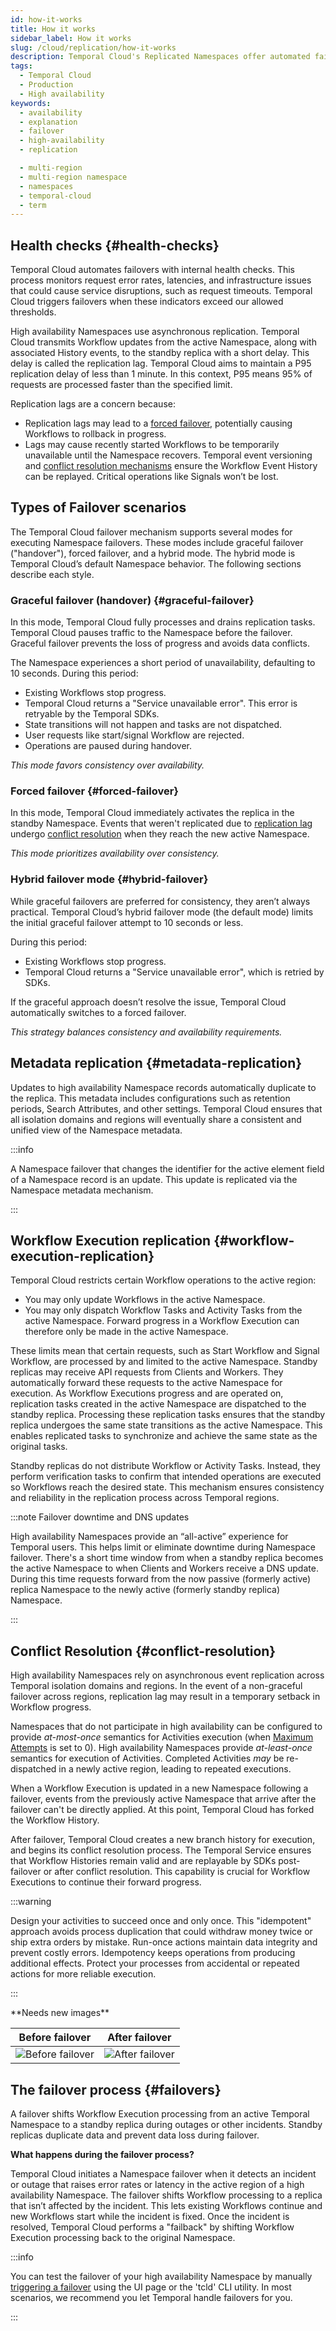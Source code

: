 ```yaml
---
id: how-it-works
title: How it works
sidebar_label: How it works
slug: /cloud/replication/how-it-works
description: Temporal Cloud's Replicated Namespaces offer automated failover, synchronized data replication, and high availability for workloads requiring disaster-tolerant deployment and 99.99% uptime. Use Global Namespace for self-hosted.
tags:
  - Temporal Cloud
  - Production
  - High availability
keywords:
  - availability
  - explanation
  - failover
  - high-availability
  - replication

  - multi-region
  - multi-region namespace
  - namespaces
  - temporal-cloud
  - term
---
```



## Health checks {#health-checks}

Temporal Cloud automates failovers with internal health checks.
This process monitors request error rates, latencies, and infrastructure issues that could cause service disruptions, such as request timeouts.
Temporal Cloud triggers failovers when these indicators exceed our allowed thresholds.

High availability Namespaces use asynchronous replication.
Temporal Cloud transmits Workflow updates from the active Namespace, along with associated History events, to the standby replica with a short delay.
This delay is called the replication lag.
Temporal Cloud aims to maintain a P95<ExpandableDefinition label="Definition" definition="P95 refers to the 95th percentile of a data set. It identifies values that are greater than or equal to 95% of that set." /> replication delay of less than 1 minute.
In this context, P95 means 95% of requests are processed faster than the specified limit.

Replication lags are a concern because:

- Replication lags may lead to a [forced failover](/cloud/replication/how-it-works#forced-failover), potentially causing Workflows to rollback in progress.
- Lags may cause recently started Workflows to be temporarily unavailable until the Namespace recovers.
  Temporal event versioning and [conflict resolution mechanisms](/cloud/replication/how-it-works#conflict-resolution) ensure the Workflow Event History can be replayed.
  Critical operations like Signals won’t be lost.

## Types of Failover scenarios

The Temporal Cloud failover mechanism supports several modes for executing Namespace failovers.
These modes include graceful failover ("handover"), forced failover, and a hybrid mode.
The hybrid mode is Temporal Cloud’s default Namespace behavior.
The following sections describe each style.

### Graceful failover (handover) {#graceful-failover}

In this mode, Temporal Cloud fully processes and drains replication tasks.
Temporal Cloud pauses traffic to the Namespace before the failover.
Graceful failover prevents the loss of progress and avoids data conflicts.

The Namespace experiences a short period of unavailability, defaulting to 10 seconds.
During this period:

- Existing Workflows stop progress.
- Temporal Cloud returns a "Service unavailable error".
  This error is retryable by the Temporal SDKs.
- State transitions will not happen and tasks are not dispatched.
- User requests like start/signal Workflow are rejected.
- Operations are paused during handover.

*This mode favors _consistency_ over availability.*

### Forced failover {#forced-failover}

In this mode, Temporal Cloud immediately activates the replica in the standby Namespace.
Events that weren't replicated due to [replication lag](/cloud/replication/best-practices#metrics) undergo [conflict resolution](/cloud/replication/how-it-works#conflict-resolution) when they reach the new active Namespace.

*This mode prioritizes _availability_ over consistency.*

### Hybrid failover mode {#hybrid-failover}

While graceful failovers are preferred for consistency, they aren’t always practical.
Temporal Cloud’s hybrid failover mode (the default mode) limits the initial graceful failover attempt to 10 seconds or less.

During this period:

- Existing Workflows stop progress.
- Temporal Cloud returns a "Service unavailable error", which is retried by SDKs.

If the graceful approach doesn’t resolve the issue, Temporal Cloud automatically switches to a forced failover.

*This strategy balances consistency and availability requirements.*

## Metadata replication {#metadata-replication}

Updates to high availability Namespace records automatically duplicate to the replica.
This metadata includes configurations such as retention periods, Search Attributes, and other settings.
Temporal Cloud ensures that all isolation domains and regions will eventually share a consistent and unified view of the Namespace metadata.

:::info

A Namespace failover that changes the identifier for the active element field of a Namespace record is an update.
This update is replicated via the Namespace metadata mechanism.

:::

## Workflow Execution replication {#workflow-execution-replication}

Temporal Cloud restricts certain Workflow operations to the active region:

- You may only update Workflows in the active Namespace.
- You may only dispatch Workflow Tasks and Activity Tasks from the active Namespace.
  Forward progress in a Workflow Execution can therefore only be made in the active Namespace.

These limits mean that certain requests, such as Start Workflow and Signal Workflow, are processed by and limited to the active Namespace.
Standby replicas may receive API requests from Clients and Workers.
They automatically forward these requests to the active Namespace for execution.
As Workflow Executions progress and are operated on, replication tasks created in the active Namespace are dispatched to the standby replica.
Processing these replication tasks ensures that the standby replica undergoes the same state transitions as the active Namespace.
This enables replicated tasks to synchronize and achieve the same state as the original tasks.

Standby replicas do not distribute Workflow or Activity Tasks.
Instead, they perform verification tasks to confirm that intended operations are executed so Workflows reach the desired state.
This mechanism ensures consistency and reliability in the replication process across Temporal regions.

:::note Failover downtime and DNS updates

High availability Namespaces provide an “all-active” experience for Temporal users.
This helps limit or eliminate downtime during Namespace failover.
There's a short time window from when a standby replica becomes the active Namespace to when Clients and Workers receive a DNS update.
During this time requests forward from the now passive (formerly active) replica Namespace to the newly active (formerly standby replica) Namespace.

:::

## Conflict Resolution {#conflict-resolution}

High availability Namespaces rely on asynchronous event replication across Temporal isolation domains and regions.
In the event of a non-graceful failover across regions, replication lag may result in a temporary setback in Workflow progress.

Namespaces that do not participate in high availability can be configured to provide _at-most-once_ semantics for Activities execution (when [Maximum Attempts](https://docs.temporal.io/retry-policies#maximum-attempts) is set to 0).
High availability Namespaces provide _at-least-once_ semantics for execution of Activities.
Completed Activities _may_ be re-dispatched in a newly active region, leading to repeated executions.

When a Workflow Execution is updated in a new Namespace following a failover, events from the previously active Namespace that arrive after the failover can't be directly applied.
At this point, Temporal Cloud has forked the Workflow History.

After failover, Temporal Cloud creates a new branch history for execution, and begins its conflict resolution process.
The Temporal Service ensures that Workflow Histories remain valid and are replayable by SDKs post-failover or after conflict resolution.
This capability is crucial for Workflow Executions to continue their forward progress.

:::warning

Design your activities to succeed once and only once.
This "idempotent" approach avoids process duplication that could withdraw money twice or ship extra orders by mistake.
Run-once actions maintain data integrity and prevent costly errors.
Idempotency keeps operations from producing additional effects.
Protect your processes from accidental or repeated actions for more reliable execution.

:::

<div style={{backgroundColor: '#ffff00',padding: '0px 15px',borderRadius: '5px',border: '1px solid #cccccc',display: 'inline-block'}}>**Needs new images**</div>

|                      Before failover                      |                     After failover                      |
| :-------------------------------------------------------: | :-----------------------------------------------------: |
| ![Before failover](/img/multi-region/before-failover.png) | ![After failover](/img/multi-region/after-failover.png) |

## The failover process {#failovers}

A failover shifts Workflow Execution processing from an active Temporal Namespace to a standby replica during outages or other incidents.
Standby replicas duplicate data and prevent data loss during failover.

**What happens during the failover process?**

Temporal Cloud initiates a Namespace failover when it detects an incident or outage that raises error rates or latency in the active region of a high availability Namespace.
The failover shifts Workflow processing to a replica that isn’t affected by the incident.
This lets existing Workflows continue and new Workflows start while the incident is fixed.
Once the incident is resolved, Temporal Cloud performs a "failback" by shifting Workflow Execution processing back to the original Namespace.

:::info

You can test the failover of your high availability Namespace by manually [triggering a failover](/cloud/replication/failovers#triggering-failovers) using the UI page or the 'tcld' CLI utility.
In most scenarios, we recommend you let Temporal handle failovers for you.

:::

